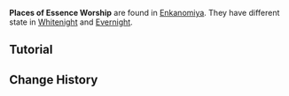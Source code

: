 {{Terminology Infobox
|image  = <gallery>
Places of Essence Worship Whitenight.png|Whitenight
Places of Essence Worship Evernight.png|Evernight
</gallery>
|type   = Exploration
|region = Inazuma
|area   = Enkanomiya
}}
'''Places of Essence Worship''' are found in [[Enkanomiya]]. They have different state in [[Whitenight]] and [[Evernight]].

==Tutorial==
{{Transclude|Tutorials/Places of Essence Worship}}

==Change History==
{{Change History|2.4}}